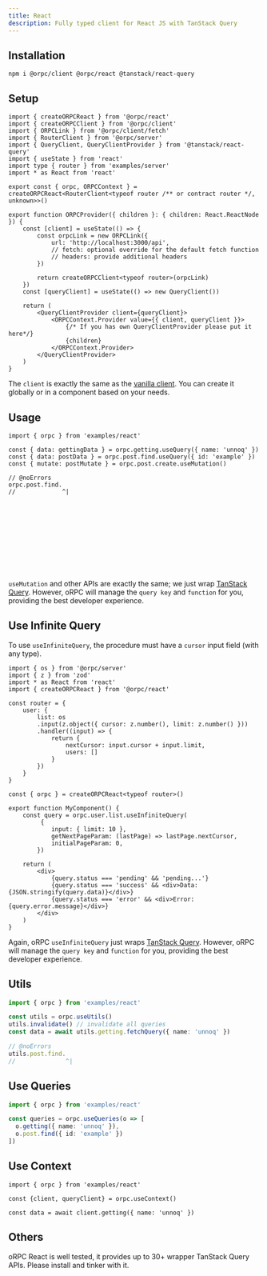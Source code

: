 ```yaml
---
title: React
description: Fully typed client for React JS with TanStack Query
---
```


## Installation

```package-install
npm i @orpc/client @orpc/react @tanstack/react-query
```

## Setup

```tsx twoslash
import { createORPCReact } from '@orpc/react'
import { createORPCClient } from '@orpc/client'
import { ORPCLink } from '@orpc/client/fetch'
import { RouterClient } from '@orpc/server'
import { QueryClient, QueryClientProvider } from '@tanstack/react-query'
import { useState } from 'react'
import type { router } from 'examples/server'
import * as React from 'react'
 
export const { orpc, ORPCContext } = createORPCReact<RouterClient<typeof router /** or contract router */, unknown>>()

export function ORPCProvider({ children }: { children: React.ReactNode }) {
    const [client] = useState(() => {
        const orpcLink = new ORPCLink({
            url: 'http://localhost:3000/api',
            // fetch: optional override for the default fetch function
            // headers: provide additional headers
        })

        return createORPCClient<typeof router>(orpcLink)
    })
    const [queryClient] = useState(() => new QueryClient())
 
    return (
        <QueryClientProvider client={queryClient}>
            <ORPCContext.Provider value={{ client, queryClient }}>
                {/* If you has own QueryClientProvider please put it here*/}
                {children}
            </ORPCContext.Provider>
        </QueryClientProvider>
    )
}
```

The `client` is exactly the same as the [vanilla client](/docs/client/vanilla). 
You can create it globally or in a component based on your needs.

## Usage

```tsx twoslash
import { orpc } from 'examples/react'

const { data: gettingData } = orpc.getting.useQuery({ name: 'unnoq' })
const { data: postData } = orpc.post.find.useQuery({ id: 'example' })
const { mutate: postMutate } = orpc.post.create.useMutation()

// @noErrors
orpc.post.find.
//             ^|












```

`useMutation` and other APIs are exactly the same; we just wrap [TanStack Query](https://tanstack.com/query/latest).
However, oRPC will manage the `query key` and `function` for you, providing the best developer experience.

## Use Infinite Query

To use `useInfiniteQuery`, the procedure must have a `cursor` input field (with any type).

```tsx twoslash
import { os } from '@orpc/server'
import { z } from 'zod'
import * as React from 'react'
import { createORPCReact } from '@orpc/react'

const router = {
    user: {
        list: os
        .input(z.object({ cursor: z.number(), limit: z.number() }))
        .handler((input) => {
            return {
                nextCursor: input.cursor + input.limit,
                users: []
            }
        })
    }
}

const { orpc } = createORPCReact<typeof router>()

export function MyComponent() {
    const query = orpc.user.list.useInfiniteQuery(
         {
            input: { limit: 10 },
            getNextPageParam: (lastPage) => lastPage.nextCursor,
            initialPageParam: 0,
        })

    return (
        <div>
            {query.status === 'pending' && 'pending...'}
            {query.status === 'success' && <div>Data: {JSON.stringify(query.data)}</div>}
            {query.status === 'error' && <div>Error: {query.error.message}</div>}
        </div>
    )
}
```

Again, oRPC `useInfiniteQuery` just wraps [TanStack Query](https://tanstack.com/query/latest). 
However, oRPC will manage the `query key` and `function` for you, providing the best developer experience.

## Utils

```ts twoslash
import { orpc } from 'examples/react'

const utils = orpc.useUtils()
utils.invalidate() // invalidate all queries
const data = await utils.getting.fetchQuery({ name: 'unnoq' })

// @noErrors
utils.post.find.
//              ^|
```

## Use Queries

```ts twoslash
import { orpc } from 'examples/react'

const queries = orpc.useQueries(o => [
  o.getting({ name: 'unnoq' }), 
  o.post.find({ id: 'example' })
])
```

## Use Context

```tsx twoslash
import { orpc } from 'examples/react'

const {client, queryClient} = orpc.useContext()

const data = await client.getting({ name: 'unnoq' })
```

## Others

oRPC React is well tested, it provides up to 30+ wrapper TanStack Query APIs. Please install and tinker with it.